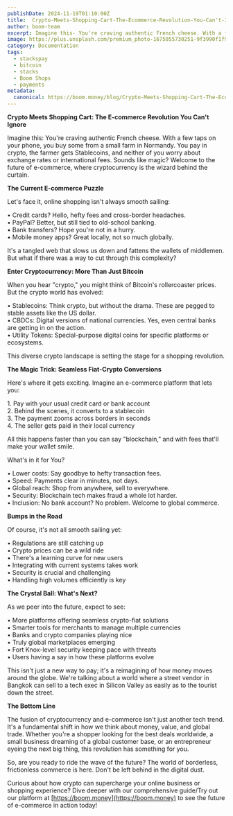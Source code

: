 ```yaml
---
publishDate: 2024-11-19T01:10:00Z
title:  Crypto-Meets-Shopping-Cart-The-Ecommerce-Revolution-You-Can't-Ignore
author: boom-team
excerpt: Imagine this- You're craving authentic French cheese. With a few taps on your phone, you buy some from a small farm in Normandy. You pay in crypto, the farmer gets Stablecoins, and neither of you worry about exchange rates or international fees. Sounds like magic? Welcome to the future of e-commerce, where cryptocurrency is the wizard behind the curtain.
image: https://plus.unsplash.com/premium_photo-1675055730251-9f3990f1f9d5?q=80&w=2127&auto=format&fit=crop&ixlib=rb-4.0.3&ixid=M3wxMjA3fDB8MHxwaG90by1wYWdlfHx8fGVufDB8fHx8fA%3D%3D
category: Documentation
tags:
  - stackspay
  - bitcoin
  - stacks
  - Boom Shops
  - payments
metadata:
  canonical: https://boom.money/blog/Crypto-Meets-Shopping-Cart-The-Ecommerce-Revolution-You-Can't-Ignore
---
```


**Crypto Meets Shopping Cart: The E-commerce Revolution You Can't Ignore**

Imagine this: You're craving authentic French cheese. With a few taps on your phone, you buy some from a small farm in Normandy. You pay in crypto, the farmer gets Stablecoins, and neither of you worry about exchange rates or international fees. Sounds like magic? Welcome to the future of e-commerce, where cryptocurrency is the wizard behind the curtain.

**The Current E-commerce Puzzle**

Let's face it, online shopping isn't always smooth sailing:

• Credit cards? Hello, hefty fees and cross-border headaches.  
• PayPal? Better, but still tied to old-school banking.  
• Bank transfers? Hope you're not in a hurry.  
• Mobile money apps? Great locally, not so much globally.

It's a tangled web that slows us down and fattens the wallets of middlemen. But what if there was a way to cut through this complexity?

**Enter Cryptocurrency: More Than Just Bitcoin**

When you hear "crypto," you might think of Bitcoin's rollercoaster prices. But the crypto world has evolved:

• Stablecoins: Think crypto, but without the drama. These are pegged to stable assets like the US dollar.  
• CBDCs: Digital versions of national currencies. Yes, even central banks are getting in on the action.  
• Utility Tokens: Special-purpose digital coins for specific platforms or ecosystems.

This diverse crypto landscape is setting the stage for a shopping revolution.

**The Magic Trick: Seamless Fiat-Crypto Conversions**

Here's where it gets exciting. Imagine an e-commerce platform that lets you:

1\. Pay with your usual credit card or bank account  
2\. Behind the scenes, it converts to a stablecoin  
3\. The payment zooms across borders in seconds  
4\. The seller gets paid in their local currency

All this happens faster than you can say "blockchain," and with fees that'll make your wallet smile.

What's in it for You?

• Lower costs: Say goodbye to hefty transaction fees.  
• Speed: Payments clear in minutes, not days.  
• Global reach: Shop from anywhere, sell to everywhere.  
• Security: Blockchain tech makes fraud a whole lot harder.  
• Inclusion: No bank account? No problem. Welcome to global commerce.

**Bumps in the Road**

Of course, it's not all smooth sailing yet:

• Regulations are still catching up  
• Crypto prices can be a wild ride  
• There's a learning curve for new users  
• Integrating with current systems takes work  
• Security is crucial and challenging  
• Handling high volumes efficiently is key

**The Crystal Ball: What's Next?**

As we peer into the future, expect to see:

• More platforms offering seamless crypto-fiat solutions  
• Smarter tools for merchants to manage multiple currencies  
• Banks and crypto companies playing nice  
• Truly global marketplaces emerging  
• Fort Knox-level security keeping pace with threats  
• Users having a say in how these platforms evolve

This isn't just a new way to pay; it's a reimagining of how money moves around the globe. We're talking about a world where a street vendor in Bangkok can sell to a tech exec in Silicon Valley as easily as to the tourist down the street.

**The Bottom Line**

The fusion of cryptocurrency and e-commerce isn't just another tech trend. It's a fundamental shift in how we think about money, value, and global trade. Whether you're a shopper looking for the best deals worldwide, a small business dreaming of a global customer base, or an entrepreneur eyeing the next big thing, this revolution has something for you.

So, are you ready to ride the wave of the future? The world of borderless, frictionless commerce is here. Don't be left behind in the digital dust.

Curious about how crypto can supercharge your online business or shopping experience? Dive deeper with our comprehensive guide/Try out our platform at [https://boom.money](https://boom.money) to see the future of e-commerce in action today!  
